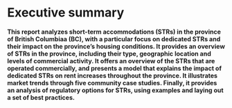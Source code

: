 # Executive summary {-}

**This report analyzes short-term accommodations (STRs) in the province of British Columbiaa (BC), with a particular focus on dedicated STRs and their impact on the province's housing conditions. It provides an overview of STRs in the province, including their type, geographic location and levels of commercial activity. It offers an overview of the STRs that are operated commercially, and presents a model that explains the impact of dedicated STRs on rent increases throughout the province. It illustrates market trends through five community case studies. Finally, it provides an analysis of regulatory options for STRs, using examples and laying out a set of best practices.**

\noindent\rule{\textwidth}{1pt}

<!-- **SHORT-TERM RENTALS IN BRITISH COLUMBIA: MARKET OVERVIEW** -->

<!-- - There are on a daily average 16,080 active STR listings in British Columbia housing units in 2021, which collectively earned $663.2 million in revenue. -->
<!-- - The average number of active listings declined by 32.2% compared to 2019, while revenue decreased by 19.9%. -->
<!-- - The percentage of STR listings operated as entire-home listings was 86.2% in 2021, noticeably more than 2019's 79.0% -->
<!-- - Revenue is distributed unevenly among hosts, with the top 10% of hosts earning 55.4% of revenues and the top 1% earning 25.2% of all revenues. -->
<!-- - Multilistings account for almost half (47.5%) of STR listings in the province, earning 52.7% of total host revenue. -->
<!-- - The Covid-19 pandemic has caused reservations to drop by 22.8% in 2020 compared to 2019, and continued decreasing by 12.1% in 2021 compared to 2020. Nightly prices on the other hand witnessed different trends depending on market type. In central cities and the rest of the large urban regions, prices fell precipitously
in 2020, while prices increased substantially in smaller communities and resort towns. -->

<!-- **THE IMPACT OF SHORT-TERM RENTALS ON HOUSING AVAILABILITY AND AFFORDABILITY IN BRITISH COLUMBIA** -->

<!-- - At the end of 2021, short-term rentals were taking 13,730 housing units off of BC’s long-term
market, a 13.9% decline compared to 2019. -->
<!-- - Using a regression model, we found that an increase of one dedicated STR per 100 rental units predicts that average rents in the neighbourhood will be $44.97 higher. -->
<!-- - From 2016-2021, we estimate that, if there had been no commercial STRs, BC renters would have saved $2.0 billion in rent. -->
<!-- - During the 2017-2019 pre-pandemic period, the proliferation of dedicated STRs across BC accounts for fully 19.3% of the increases in rents which BC households were subjected to. -->
<!-- - In 2020, when the number of commercial STRs plummeted because of the pandemic, our estimate is that 2020 rents increased 29.9% less than they otherwise would have, because of the decrease in commercial STRs that year. -->
<!-- - If the province’s STR market returns to its pre-pandemic trajectory by the end of 2023, the loss of housing to STRs will be expected to drive up average monthly rents in medium and large cities in the province by $52.35 above their levels at the end of 2021. -->

<!-- **COMMUNITY CASE STUDIES** -->

<!-- - TKTK  -->
<!-- - TKTK -->


<!-- **NAVIGATING SHORT-TERM RENTAL REGULATIONS** -->

<!-- - TKTK. -->
<!-- - TKTK -->

\newpage